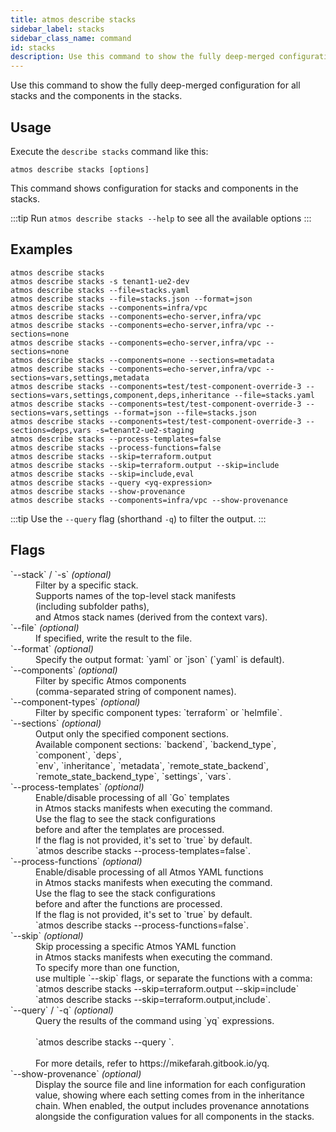```yaml
---
title: atmos describe stacks
sidebar_label: stacks
sidebar_class_name: command
id: stacks
description: Use this command to show the fully deep-merged configuration for all stacks and the components in the stacks.
---
```


<Intro>
Use this command to show the fully deep-merged configuration for all stacks and the components in the stacks.
</Intro>

<Screengrab title="atmos describe stacks --help" slug="atmos-describe-stacks--help" />

## Usage

Execute the `describe stacks` command like this:

```shell
atmos describe stacks [options]
```

This command shows configuration for stacks and components in the stacks.

:::tip
Run `atmos describe stacks --help` to see all the available options
:::

## Examples

```shell
atmos describe stacks
atmos describe stacks -s tenant1-ue2-dev
atmos describe stacks --file=stacks.yaml
atmos describe stacks --file=stacks.json --format=json
atmos describe stacks --components=infra/vpc
atmos describe stacks --components=echo-server,infra/vpc
atmos describe stacks --components=echo-server,infra/vpc --sections=none
atmos describe stacks --components=echo-server,infra/vpc --sections=none
atmos describe stacks --components=none --sections=metadata
atmos describe stacks --components=echo-server,infra/vpc --sections=vars,settings,metadata
atmos describe stacks --components=test/test-component-override-3 --sections=vars,settings,component,deps,inheritance --file=stacks.yaml
atmos describe stacks --components=test/test-component-override-3 --sections=vars,settings --format=json --file=stacks.json
atmos describe stacks --components=test/test-component-override-3 --sections=deps,vars -s=tenant2-ue2-staging
atmos describe stacks --process-templates=false
atmos describe stacks --process-functions=false
atmos describe stacks --skip=terraform.output
atmos describe stacks --skip=terraform.output --skip=include
atmos describe stacks --skip=include,eval
atmos describe stacks --query <yq-expression>
atmos describe stacks --show-provenance
atmos describe stacks --components=infra/vpc --show-provenance
```

:::tip
Use the `--query` flag (shorthand `-q`) to filter the output.
:::

## Flags

<dl>
  <dt>`--stack` / `-s` <em>(optional)</em></dt>
  <dd>Filter by a specific stack.<br/>Supports names of the top-level stack manifests<br/>(including subfolder paths),<br/>and Atmos stack names (derived from the context vars).</dd>

  <dt>`--file` <em>(optional)</em></dt>
  <dd>If specified, write the result to the file.</dd>

  <dt>`--format` <em>(optional)</em></dt>
  <dd>Specify the output format: `yaml` or `json` (`yaml` is default).</dd>

  <dt>`--components` <em>(optional)</em></dt>
  <dd>Filter by specific Atmos components<br/>(comma-separated string of component names).</dd>

  <dt>`--component-types` <em>(optional)</em></dt>
  <dd>Filter by specific component types: `terraform` or `helmfile`.</dd>

  <dt>`--sections` <em>(optional)</em></dt>
  <dd>Output only the specified component sections.<br/>Available component sections: `backend`, `backend_type`, `component`, `deps`,<br/>`env`, `inheritance`, `metadata`, `remote_state_backend`,<br/>`remote_state_backend_type`, `settings`, `vars`.</dd>

  <dt>`--process-templates` <em>(optional)</em></dt>
  <dd>Enable/disable processing of all `Go` templates<br/>in Atmos stacks manifests when executing the command.<br/>Use the flag to see the stack configurations<br/>before and after the templates are processed.<br/>If the flag is not provided, it's set to `true` by default.<br/>`atmos describe stacks --process-templates=false`.</dd>

  <dt>`--process-functions` <em>(optional)</em></dt>
  <dd>Enable/disable processing of all Atmos YAML functions<br/>in Atmos stacks manifests when executing the command.<br/>Use the flag to see the stack configurations<br/>before and after the functions are processed.<br/>If the flag is not provided, it's set to `true` by default.<br/>`atmos describe stacks --process-functions=false`.</dd>

  <dt>`--skip` <em>(optional)</em></dt>
  <dd>Skip processing a specific Atmos YAML function<br/>in Atmos stacks manifests when executing the command.<br/>To specify more than one function,<br/>use multiple `--skip` flags, or separate the functions with a comma:<br/>`atmos describe stacks --skip=terraform.output --skip=include`<br/>`atmos describe stacks --skip=terraform.output,include`.</dd>

  <dt>`--query` / `-q` <em>(optional)</em></dt>
  <dd>Query the results of the command using `yq` expressions.<br/><br/>`atmos describe stacks --query <yq-expression>`.<br/><br/>For more details, refer to https://mikefarah.gitbook.io/yq.</dd>

  <dt>`--show-provenance` <em>(optional)</em></dt>
  <dd>Display the source file and line information for each configuration value, showing where each setting comes from in the inheritance chain. When enabled, the output includes provenance annotations alongside the configuration values for all components in the stacks.</dd>
</dl>
